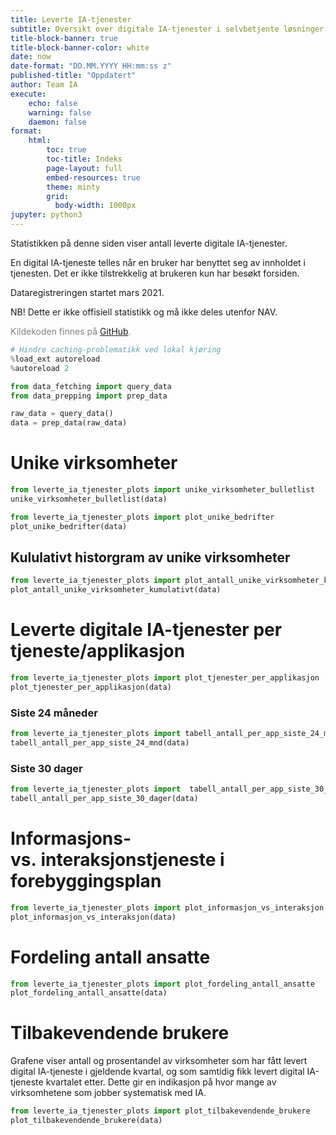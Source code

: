 ```yaml
---
title: Leverte IA-tjenester
subtitle: Oversikt over digitale IA-tjenester i selvbetjente løsninger.
title-block-banner: true
title-block-banner-color: white
date: now
date-format: "DD.MM.YYYY HH:mm:ss z"
published-title: "Oppdatert"
author: Team IA
execute:
    echo: false
    warning: false
    daemon: false
format:
    html:
        toc: true
        toc-title: Indeks
        page-layout: full
        embed-resources: true
        theme: minty
        grid:
          body-width: 1000px
jupyter: python3
---
```

Statistikken på denne siden viser antall leverte digitale IA-tjenester.

En digital IA-tjeneste telles når en bruker har benyttet seg av innholdet i
tjenesten. Det er ikke tilstrekkelig at brukeren kun har besøkt forsiden.

Dataregistreringen startet mars 2021.

NB! Dette er ikke offisiell statistikk og må ikke deles utenfor NAV.

<div style="color: gray;">
Kildekoden finnes på [GitHub](https://github.com/navikt/ia-datafortelling).
</div>

```python
# Hindre caching-problematikk ved lokal kjøring
%load_ext autoreload
%autoreload 2

from data_fetching import query_data
from data_prepping import prep_data

raw_data = query_data()
data = prep_data(raw_data)
```

# Unike virksomheter
```python
from leverte_ia_tjenester_plots import unike_virksomheter_bulletlist
unike_virksomheter_bulletlist(data)
```

```python
from leverte_ia_tjenester_plots import plot_unike_bedrifter
plot_unike_bedrifter(data)
```

## Kululativt historgram av unike virksomheter
```python
from leverte_ia_tjenester_plots import plot_antall_unike_virksomheter_kumulativt
plot_antall_unike_virksomheter_kumulativt(data)
```


# Leverte digitale IA-tjenester per tjeneste/applikasjon
```python
from leverte_ia_tjenester_plots import plot_tjenester_per_applikasjon
plot_tjenester_per_applikasjon(data)
```

### Siste 24 måneder
```python
from leverte_ia_tjenester_plots import tabell_antall_per_app_siste_24_mnd
tabell_antall_per_app_siste_24_mnd(data)
```

### Siste 30 dager
```python
from leverte_ia_tjenester_plots import  tabell_antall_per_app_siste_30_dager
tabell_antall_per_app_siste_30_dager(data)
```

# Informasjons- vs. interaksjonstjeneste i forebyggingsplan
```python
from leverte_ia_tjenester_plots import plot_informasjon_vs_interaksjon
plot_informasjon_vs_interaksjon(data)
```

# Fordeling antall ansatte
```python
from leverte_ia_tjenester_plots import plot_fordeling_antall_ansatte
plot_fordeling_antall_ansatte(data)
```

# Tilbakevendende brukere
Grafene viser antall og prosentandel av virksomheter som har fått levert digital
IA-tjeneste i gjeldende kvartal, og som samtidig fikk levert digital IA-tjeneste
kvartalet etter. Dette gir en indikasjon på hvor mange av virksomhetene som jobber
systematisk med IA.

```python
from leverte_ia_tjenester_plots import plot_tilbakevendende_brukere
plot_tilbakevendende_brukere(data)
```
